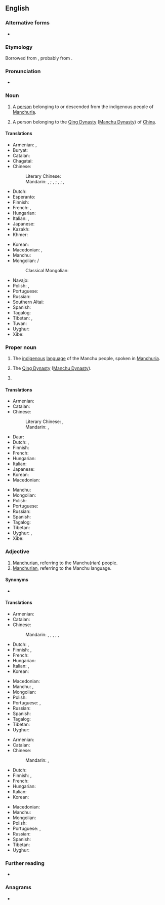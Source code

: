 {{also|manchu|manchú}}
==English==
{{wikipedia}}

===Alternative forms===
* {{alter|en|Mandchou||obsolete}}

===Etymology===
Borrowed from {{bor|en|mnc|ᠮᠠᠨᠵᡠ}}, probably from {{der|en|sa|मञ्जुश्री|t={{w|Manjushri}}}}.

===Pronunciation===
* {{IPA|en|/ˌmænˈtʃuː/}}

===Noun===
{{en-noun}}

# A [[person]] belonging to or descended from the indigenous people of [[Manchuria]].
# {{lb|en|obsolete}} A person belonging to the [[Qing dynasty|Qing Dynasty]] ([[Manchu Dynasty]]) of [[China]].

====Translations====
{{trans-top|member of the people}}
* Armenian: {{t|hy|մանջուր}}, {{t|hy|մանջուրացի}}
* Buryat: {{t|bua|манжа}}
* Catalan: {{t|ca|manxú|m|f}}
* Chagatai: {{t|chg|مانجو|tr=mānǧū}}
* Chinese:
*: Literary Chinese: {{t|lzh|滿洲}}
*: Mandarin: {{t|cmn|滿族人|sc=Hani}}, {{t|cmn|满族人|tr=Mǎnzúrén|sc=Hani}}; {{t+|cmn|滿族|sc=Hani}}, {{t+|cmn|满族|tr=Mǎnzú|sc=Hani}}; {{t+|cmn|滿人|sc=Hani}}, {{t+|cmn|满人|tr=Mǎnrén|sc=Hani}}; {{t|cmn|滿洲人|sc=Hani}}, {{t|cmn|满洲人|tr=Mǎnzhōurén|sc=Hani}}
* Dutch: {{t+|nl|Mantsjoe}}
* Esperanto: {{t|eo|manĉuro}}
* Finnish: {{t+|fi|mantšu}}
* French: {{t+|fr|Mandchou|m}}, {{t+|fr|Mandchoue|f}}
* Hungarian: {{t+|hu|mandzsu}}
* Italian: {{t+|it|manciù}}, {{t+|it|mancese}}
* Japanese: {{t|ja|満州人|tr=まんしゅうじん, manshūjin}}
* Kazakh: {{t|kk|манжұр}}
* Khmer: {{t|km|ម៉ាន់ជូ}}
{{trans-mid}}
* Korean: {{t+|ko|만주인}}
* Macedonian: {{t|mk|Манџурец|m}}, {{t|mk|Манџурка|f}}
* Manchu: {{t|mnc|ᠮᠠᠨᠵᡠ}}
* Mongolian: {{t+|mn|манж|sc=Cyrl}} / {{t|mn|ᠮᠠᠨᠵᠤ|sc=Mong}}
*: Classical Mongolian: {{t|cmg|ᠮᠠᠨᠵᠤ}}
* Navajo: {{t|nv|Manchoo dineʼé}}
* Polish: {{t+|pl|Mandżur|m}}, {{t+|pl|Mandżurka|f}}
* Portuguese: {{t+|pt|manchu|m|f}}
* Russian: {{t+|ru|маньчжу́р|m}}
* Southern Altai: {{t|alt|манјы}}
* Spanish: {{t+|es|manchú|m}}
* Tagalog: {{t|tl|Mantsu}}
* Tibetan: {{t|bo|མན་ཇུ་མི}}, {{t|bo|མཉྫུའི་མི}}
* Tuvan: {{t|tyv|манчы}}
* Uyghur: {{t|ug|مانجۇ}}
* Xibe: {{t-needed|sjo}}
{{trans-bottom}}

===Proper noun===
{{en-proper noun}}

# The [[indigenous]] [[language]] of the Manchu people, spoken in [[Manchuria]].
# {{lb|en|obsolete}} The [[Qing dynasty|Qing Dynasty]] ([[Manchu Dynasty]]).
# {{surname|en}}

====Translations====
{{trans-top|language}}
* Armenian: {{t+|hy|մանջուրերեն}}
* Catalan: {{t|ca|manxú|m}}
* Chinese:
*: Literary Chinese: {{t|lzh|滿洲語}}, {{t|lzh|清語}}
*: Mandarin: {{t+|cmn|滿語}}, {{t+|cmn|满语|tr=mǎnyǔ}}
* Daur: {{t|dta|манж хэль|tr=manž helʹ}}
* Dutch: {{t+|nl|Mantsjoe}}, {{t|nl|Mantsjoerijs}}
* Finnish: {{t+|fi|mantšu}}
* French: {{t+|fr|mandchou|m}}
* Hungarian: {{t+|hu|mandzsu}}
* Italian: {{t+|it|mancese|m}}
* Japanese: {{t+|ja|満州語|tr=まんしゅうご, manshūgo}}
* Korean: {{t+|ko|만주어}}
* Macedonian: {{t|mk|манџурски|m}}
{{trans-mid}}
* Manchu: {{t|mnc|ᠮᠠᠨᠵᡠ ᡤᡳᠰᡠᠨ}}
* Mongolian: {{t|mn|[[манж]] [[хэл]]}}
* Polish: {{t+|pl|mandżurski|m}}
* Portuguese: {{t+|pt|manchu|m}}
* Russian: {{t+|ru|маньчжу́рский}}
* Spanish: {{t+|es|manchú|m}}
* Tagalog: {{t|tl|Mantsu}}
* Tibetan: {{t-needed|bo}}
* Uyghur: {{t|ug|مانجۇ تىلى}}, {{t|ug|مانجۇچە}}
* Xibe: {{t-needed|sjo}}
{{trans-bottom}}

===Adjective===
{{en-adj|-}}

# [[Manchurian]], referring to the Manchu(rian) people.
# [[Manchurian]], referring to the Manchu language.

====Synonyms====
* {{l|en|Manchurian}}

====Translations====
{{trans-top|Manchurian, referring to the Manchu(rian) people}}
* Armenian: {{t+|hy|մանջուրական}}
* Catalan: {{t|ca|manxú}}
* Chinese:
*: Mandarin: {{t|cmn|[[滿人]][[的]]|sc=Hani}}, {{t|cmn|[[满人]][[的]]|tr=mǎnrén de|sc=Hani}}, {{t|cmn|[[滿洲]][[的]]|sc=Hani}}, {{t|cmn|[[满洲]][[的]]|tr=Mǎnzhōu de|sc=Hani}}, {{t|cmn|[[滿族]][[的]]|sc=Hani}}, {{t|cmn|[[满族]][[的]]|tr=Mǎnzú de|sc=Hani}}
* Dutch: {{t-check|nl|Mantjoe-}}, {{t-check|nl|Mantsjoerijns}}
* Finnish: {{t+|fi|mantšu}}, {{t+|fi|mantšurialainen}}
* French: {{t+|fr|mandchou}}
* Hungarian: {{t+|hu|mandzsu}}
* Italian: {{t+|it|mancese}}, {{t|it|manciuriano}}
* Korean: {{t|ko|만주인의}}
{{trans-mid}}
* Macedonian: {{t|mk|манџурски}}
* Manchu: {{t|mnc|ᠮᠠᠨᠵᡠᡳ}}, {{t|mnc|ᠮᠠᠨᠵᡠ ᡳ}}
* Mongolian: {{t+|mn|манж|sc=Cyrl}}
* Polish: {{t+|pl|mandżurski|m}}
* Portuguese: {{t+|pt|manchu|m|f}}, {{t|pt|manchuriano|m}}
* Russian: {{t+|ru|маньчжу́рский}}
* Spanish: {{t+|es|manchú}}
* Tagalog: {{t|tl|Mantsu}}
* Tibetan: {{t|bo|མན་ཇུ}}
* Uyghur: {{t-needed|ug}}
{{trans-bottom}}

{{trans-top|Manchurian, referring to the Manchu language}}
* Armenian: {{t+|hy|մանջուրերեն}}
* Catalan: {{t|ca|manxú}}
* Chinese:
*: Mandarin: {{t|cmn|[[滿語]][[的]]|sc=Hani}}, {{t|cmn|[[满语]][[的]]|tr=mǎnyǔ de|sc=Hani}}
* Dutch: {{t-check|nl|Mantjoe-}}
* Finnish: {{t+|fi|mantšu}}, {{t+|fi|mantšurialainen}}
* French: {{t+|fr|mandchou}}
* Hungarian: {{t+|hu|mandzsu}}
* Italian: {{t+|it|mancese}}
* Korean: {{t|ko|만주어의}}
{{trans-mid}}
* Macedonian: {{t|mk|манџурски}}
* Manchu: {{t|mnc|ᠮᠠᠨᠵᡠ ᡤᡳᠰᡠᠨ ᡳ}}
* Mongolian: {{t|mn|[[манж]] [[хэл|хэлний]]}}
* Polish: {{t+|pl|mandżurski|m}}
* Portuguese: {{t+|pt|manchu|m|f}}, {{t|pt|manchuriano|m}}
* Russian: {{t+|ru|маньчжу́рский}}
* Spanish: {{t+|es|manchú}}
* Tibetan: {{t-needed|bo}}
* Uyghur: {{t-needed|ug}}
{{trans-bottom}}

===Further reading===
* {{ethnologue|code=mnc}}

{{C|en|Ethnonyms|Languages}}

===Anagrams===
* {{anagrams|en|a=achmnu|chuman|chunam|maunch}}
